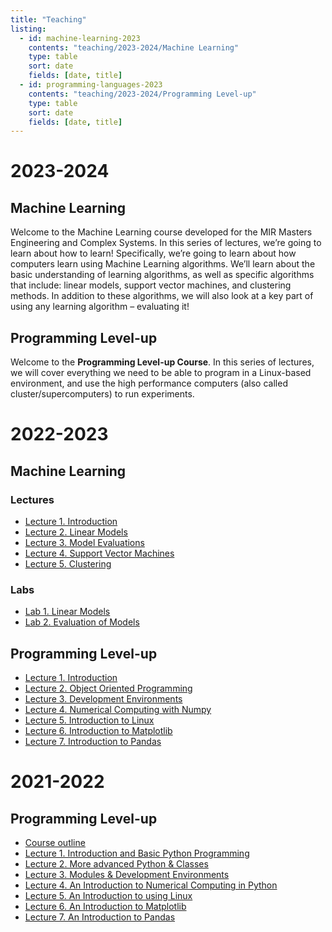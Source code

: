 ```yaml
---
title: "Teaching"
listing:
  - id: machine-learning-2023
    contents: "teaching/2023-2024/Machine Learning"
    type: table
    sort: date
    fields: [date, title]
  - id: programming-languages-2023
    contents: "teaching/2023-2024/Programming Level-up"
    type: table
    sort: date
    fields: [date, title]
---
```


# 2023-2024

## Machine Learning

Welcome to the Machine Learning course developed for the MIR Masters Engineering and Complex Systems. In this series of lectures, we're going to learn about how to learn! Specifically, we're going to learn about how computers learn using Machine Learning algorithms. We'll learn about the basic understanding of learning algorithms, as well as specific algorithms that include: linear models, support vector machines, and clustering methods. In addition to these algorithms, we will also look at a key part of using any learning algorithm -- evaluating it!

::: {#machine-learning-2023}
:::

## Programming Level-up

Welcome to the **Programming Level-up Course**. In this series of lectures, we will cover everything we need to be able to program in a Linux-based environment, and use the high performance computers (also called cluster/supercomputers) to run experiments.

::: {#programming-languages-2023}
:::

# 2022-2023

## Machine Learning

### Lectures

-   [Lecture 1. Introduction](teaching/2022-2023/Machine%20Learning/1.lecture-introductions.html)
-   [Lecture 2. Linear Models](teaching/2022-2023/Machine%20Learning/2.linear-models.html)
-   [Lecture 3. Model Evaluations](teaching/2022-2023/Machine%20Learning/3.model-evaluations.html)
-   [Lecture 4. Support Vector Machines](teaching/2022-2023/Machine%20Learning/4.support-vector-machines.html)
-   [Lecture 5. Clustering](teaching/2022-2023/Machine%20Learning/5.clustering.html)

### Labs

-   [Lab 1. Linear Models](teaching/2022-2023/Machine%20Learning/lab1.getting-setup.html)
-   [Lab 2. Evaluation of Models](teaching/2022-2023/Machine%20Learning/lab2.evaluation-of-models.html)

## Programming Level-up

-   [Lecture 1. Introduction](teaching/2022-2023/Programming%20Level-up/1.introductions.html)
-   [Lecture 2. Object Oriented Programming](teaching/2022-2023/Programming%20Level-up/2.object-oriented-programming.html)
-   [Lecture 3. Development Environments](teaching/2022-2023/Programming%20Level-up/3.modules-development-environment.html)
-   [Lecture 4. Numerical Computing with Numpy](teaching/2022-2023/Programming%20Level-up/4.introduction-to-numerical-computing-numpy.html)
-   [Lecture 5. Introduction to Linux](teaching/2022-2023/Programming%20Level-up/5.introduction-to-linux.html)
-   [Lecture 6. Introduction to Matplotlib](teaching/2022-2023/Programming%20Level-up/6.introduction-to-matplotlib.html)
-   [Lecture 7. Introduction to Pandas](teaching/2022-2023/Programming%20Level-up/7.introduction-to-pandas.html)

# 2021-2022

## Programming Level-up

-   [Course outline](teaching/2021-2022/Programming%20Level%20Up/week-0/course-outline.html)
-   [Lecture 1. Introduction and Basic Python Programming](teaching/2021-2022/Programming%20Level%20Up/week-1/lecture.html)
-   [Lecture 2. More advanced Python & Classes](teaching/2021-2022/Programming%20Level%20Up/week-2/lecture.html)
-   [Lecture 3. Modules & Development Environments](teaching/2021-2022/Programming%20Level%20Up/week-3/lecture.html)
-   [Lecture 4. An Introduction to Numerical Computing in Python](teaching/2021-2022/Programming%20Level%20Up/week-4/lecture.html)
-   [Lecture 5. An Introduction to using Linux](teaching/2021-2022/Programming%20Level%20Up/week-5/lecture.html)
-   [Lecture 6. An Introduction to Matplotlib](teaching/2021-2022/Programming%20Level%20Up/week-6/lecture.html)
-   [Lecture 7. An Introduction to Pandas](teaching/2021-2022/Programming%20Level%20Up/week-7/lecture.html)
